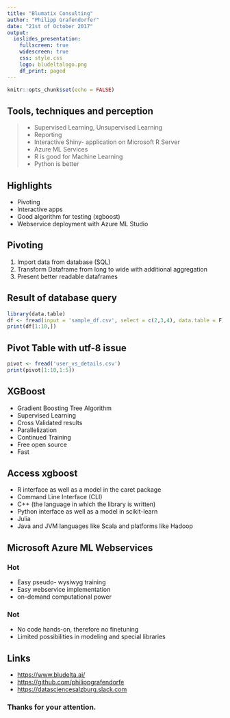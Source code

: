 ```yaml
---
title: "Blumatix Consulting"
author: "Philipp Grafendorfer"
date: "21st of October 2017"
output: 
  ioslides_presentation:
    fullscreen: true
    widescreen: true
    css: style.css
    logo: bludeltalogo.png
    df_print: paged
---
```


```r
knitr::opts_chunk$set(echo = FALSE)
```

## Tools, techniques and perception

> - Supervised Learning, Unsupervised Learning
> - Reporting
> - Interactive Shiny- application on Microsoft R Server
> - Azure ML Services
> - R is good for Machine Learning
> - Python is better

## Highlights

- Pivoting
- Interactive apps
- Good algorithm for testing (xgboost)
- Webservice deployment with Azure ML Studio

## Pivoting

1. Import data from database (SQL)
2. Transform Dataframe from long to wide with additional aggregation
3. Present better readable dataframes


## Result of database query
```r
library(data.table)
df <- fread(input = 'sample_df.csv', select = c(2,3,4), data.table = F)
print(df[1:10,])
```


## Pivot Table with utf-8 issue
```r
pivot <- fread('user_vs_details.csv')
print(pivot[1:10,1:5])
```


## XGBoost

- Gradient Boosting Tree Algorithm
- Supervised Learning
- Cross Validated results
- Parallelization
- Continued Training
- Free open source
- Fast


## Access xgboost

- R interface as well as a model in the caret package
- Command Line Interface (CLI)
- C++ (the language in which the library is written)
- Python interface as well as a model in scikit-learn
- Julia
- Java and JVM languages like Scala and platforms like Hadoop


## Microsoft Azure ML Webservices

### Hot
- Easy pseudo- wysiwyg training
- Easy webservice implementation
- on-demand computational power

### Not
- No code hands-on, therefore no finetuning
- Limited possibilities in modeling and special libraries


## Links

- <https://www.bludelta.ai/>
- <https://github.com/philippgrafendorfe>
- <https://datasciencesalzburg.slack.com>


### Thanks for your attention.